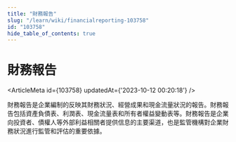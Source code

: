 ```yaml
---
title: "財務報告"
slug: "/learn/wiki/financialreporting-103758"
id: "103758"
hide_table_of_contents: true
---
```



# 財務報告

<ArticleMeta id={103758} updatedAt={'2023-10-12 00:20:18'} />
<div className='border-solid border-b border-t-0 my-4 border-[var(--ifm-color-gray-300)]' />

財務報告是企業編制的反映其財務狀況、經營成果和現金流量狀況的報告。財務報告包括資產負債表、利潤表、現金流量表和所有者權益變動表等。財務報告是企業向投資者、債權人等外部利益相關者提供信息的主要渠道，也是監管機構對企業財務狀況進行監管和評估的重要依據。
